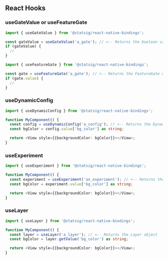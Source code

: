 

## React Hooks


### useGateValue or useFeatureGate

```typescript
import { useGateValue } from '@statsig/react-native-bindings';

const gateValue = useGateValue('a_gate'); // <-- Returns the boolean value
if (gateValue) {
  // 
}
```

```typescript
import { useFeatureGate } from '@statsig/react-native-bindings';

const gate = useFeatureGate('a_gate'); // <-- Returns the FeatureGate object
if (gate.value) {
  // 
}
```

### useDynamicConfig

```typescript
import { useDynamicConfig } from '@statsig/react-native-bindings';

function MyComponent() {
  const config = useDynamicConfig('a_config'); // <-- Returns the DynamicConfig object
  const bgColor = config.value['bg_color'] as string;

  return <View style={{backgroundColor: bgColor}}></View>;
}
```

### useExperiment

```typescript
import { useExperiment } from '@statsig/react-native-bindings';

function MyComponent() {
  const experiment = useExperiment('an_experiment'); // <-- Returns the Experiment object
  const bgColor = experiment.value['bg_color'] as string;

  return <View style={{backgroundColor: bgColor}}></View>;
}
```


### useLayer

```typescript
import { useLayer } from '@statsig/react-native-bindings';

function MyComponent() {
  const layer = useLayer('a_layer'); // <-- Returns the Layer object
  const bgColor = layer.getValue('bg_color') as string;

  return <View style={{backgroundColor: bgColor}}></View>;
}
```